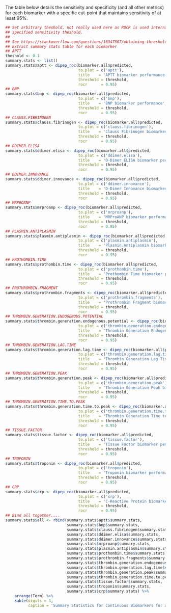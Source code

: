 <!-- ##### Sensitivity and Specificity -->

The table below details the sensitivity and specificity (and all other metrics) for each biomarker with a specific cut-point that maintains sensitivity of at least 95%.

```r
## Set arbitrary theshold, not really used here as ROCR is used internally using the
## specified sensitivity theshold.
##
## See https://stackoverflow.com/questions/16347507/obtaining-threshold-values-from-a-roc-curve
## Extract summary stats table for each biomarker
## APTT
theshold <- 0.1
summary.stats <- list()
summary.stats$aptt <- dipep_roc(biomarker.all$predicted,
                                to.plot = c('aptt'),
                                title    = 'APTT biomarker performance',
                                threshold = threshold,
                                rocr      = 0.95)
## BNP
summary.stats$bnp <- dipep_roc(biomarker.all$predicted,
                                to.plot = c('bnp'),
                                title    = 'BNP biomarker performance',
                                threshold = threshold,
                                rocr      = 0.95)
## CLAUSS.FIBRINOGEN
summary.stats$clauss.fibrinogen <- dipep_roc(biomarker.all$predicted,
                                to.plot = c('clauss.fibrinogen'),
                                title    = 'Clauss Fibrinogen biomarker performance',
                                threshold = threshold,
                                rocr      = 0.95)
## DDIMER.ELISA
summary.stats$ddimer.elisa <- dipep_roc(biomarker.all$predicted,
                                to.plot = c('ddimer.elisa'),
                                title    = 'D-Dimer ELISA biomarker performance',
                                threshold = threshold,
                                rocr      = 0.95)
## DDIMER.INNOVANCE
summary.stats$ddimer.innovance <- dipep_roc(biomarker.all$predicted,
                                to.plot = c('ddimer.innovance'),
                                title    = 'D-Dimer Innovance biomarker performance',
                                threshold = threshold,
                                rocr      = 0.95)
## MRPROANP
summary.stats$mrproanp <- dipep_roc(biomarker.all$predicted,
                                to.plot = c('mrproanp'),
                                title    = 'MRProANP biomarker performance',
                                threshold = threshold,
                                rocr      = 0.95)
## PLASMIN.ANTIPLASMIN
summary.stats$plasmin.antiplasmin <- dipep_roc(biomarker.all$predicted,
                                to.plot = c('plasmin.antiplasmin'),
                                title    = 'Plasmin.Antiplasmin biomarker performance',
                                threshold = threshold,
                                rocr      = 0.95)
## PROTHOMBIN.TIME
summary.stats$prothombin.time <- dipep_roc(biomarker.all$predicted,
                                to.plot = c('prothombin.time'),
                                title    = 'Prothombin Time biomarker performance',
                                threshold = threshold,
                                rocr      = 0.95)
## PROTHROMBIN.FRAGMENT
summary.stats$prothrombin.fragments <- dipep_roc(biomarker.all$predicted,
                                to.plot = c('prothrombin.fragments'),
                                title    = 'Prothrombin Fragment biomarker performance',
                                threshold = threshold,
                                rocr      = 0.95)
## THROMBIN.GENERATION.ENDOGENOUS.POTENTIAL
summary.stats$thrombin.generation.endogenous.potential <- dipep_roc(biomarker.all$predicted,
                                to.plot = c('thrombin.generation.endogenous.potential'),
                                title    = 'Thrombin Generation Endogenous Potential biomarker performance',
                                threshold = threshold,
                                rocr      = 0.95)
## THROMBIN.GENERATION.LAG.TIME
summary.stats$thrombin.generation.lag.time <- dipep_roc(biomarker.all$predicted,
                                to.plot = c('thrombin.generation.lag.time'),
                                title    = 'Thrombin Generation Lag Time biomarker performance',
                                threshold = threshold,
                                rocr      = 0.95)
## THROMBIN.GENERATION.PEAK
summary.stats$thrombin.generation.peak <- dipep_roc(biomarker.all$predicted,
                                to.plot = c('thrombin.generation.peak'),
                                title    = 'Thrombin Generation Peak biomarker performance',
                                threshold = threshold,
                                rocr      = 0.95)
## THROMBIN.GENERATION.TIME.TO.PEAK
summary.stats$thrombin.generation.time.to.peak <- dipep_roc(biomarker.all$predicted,
                                to.plot = c('thrombin.generation.time.to.peak'),
                                title    = 'Thrombin Generation Time to Peak biomarker performance',
                                threshold = threshold,
                                rocr      = 0.95)
## TISSUE.FACTOR
summary.stats$tissue.factor <- dipep_roc(biomarker.all$predicted,
                                to.plot = c('tissue.factor'),
                                title    = 'Tissue Factor biomarker performance',
                                threshold = threshold,
                                rocr      = 0.95)
## TROPONIN
summary.stats$troponin <- dipep_roc(biomarker.all$predicted,
                                to.plot = c('troponin'),
                                title    = 'Troponin biomarker performance',
                                threshold = threshold,
                                rocr      = 0.95)
## CRP
summary.stats$crp <- dipep_roc(biomarker.all$predicted,
                                to.plot = c('crp'),
                                title    = 'C-Reactive Protein biomarker performance',
                                threshold = threshold,
                                rocr      = 0.95)
## Bind all together....
summary.stats$all <- rbind(summary.stats$aptt$summary.stats,
                           summary.stats$bnp$summary.stats,
                           summary.stats$clauss.fibrinogen$summary.stats,
                           summary.stats$ddimer.elisa$summary.stats,
                           summary.stats$ddimer.innovance$summary.stats,
                           summary.stats$mrproanp$summary.stats,
                           summary.stats$plasmin.antiplasmin$summary.stats,
                           summary.stats$prothombin.time$summary.stats,
                           summary.stats$prothrombin.fragments$summary.stats,
                           summary.stats$thrombin.generation.endogenous.potential$summary.stats,
                           summary.stats$thrombin.generation.lag.time$summary.stats,
                           summary.stats$thrombin.generation.peak$summary.stats,
                           summary.stats$thrombin.generation.time.to.peak$summary.stats,
                           summary.stats$tissue.factor$summary.stats,
                           summary.stats$troponin$summary.stats,
                           summary.stats$crp$summary.stats) %>%
    arrange(Term) %>%
    kable(digits = 3,
          caption = 'Summary Statistics for Continuous Biomarkers for a minimum sensitivity of 95%')

```
